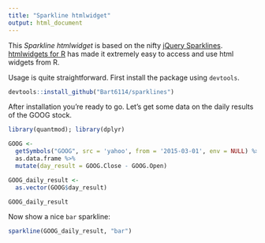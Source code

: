 ```yaml
---
title: "Sparkline htmlwidget"
output: html_document
---
```


This _Sparkline htmlwidget_ is based on the nifty [jQuery Sparklines](http://omnipotent.net/jquery.sparkline/#s-about). [htmlwidgets for R](http://www.htmlwidgets.org/) has made it extremely easy to access and use html widgets from R.

Usage is quite straightforward. First install the package using ```devtools```.

```r
devtools::install_github("Bart6114/sparklines")
```

After installation you're ready to go. Let's get some data on the daily results of the GOOG stock.

```r
library(quantmod); library(dplyr)

GOOG <-
  getSymbols("GOOG", src = 'yahoo', from = '2015-03-01', env = NULL) %>%
  as.data.frame %>%
  mutate(day_result = GOOG.Close - GOOG.Open)

GOOG_daily_result <-
  as.vector(GOOG$day_result)

GOOG_daily_result
```

Now show a nice ```bar``` sparkline:

```r
sparkline(GOOG_daily_result, "bar")
```



